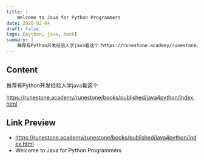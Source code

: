 ```yaml
---
title: |
    Welcome to Java for Python Programmers
date: 2020-02-04
draft: false
tags: [python, java, book]
summary: |
    推荐有Python开发经验人学java看这个 https://runestone.academy/runestone/books/published/java4python/index.html
---
```


## Content

推荐有Python开发经验人学java看这个

https://runestone.academy/runestone/books/published/java4python/index.html

## Link Preview

- https://runestone.academy/runestone/books/published/java4python/index.html
- Welcome to Java for Python Programmers